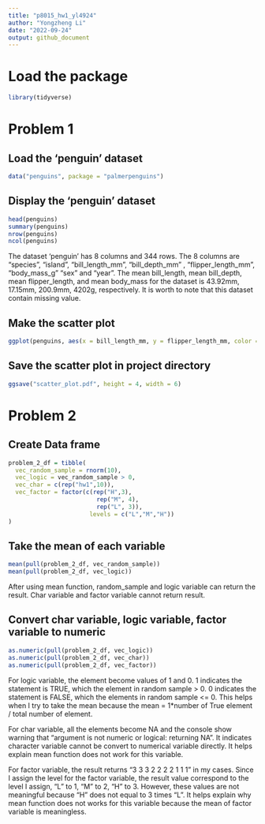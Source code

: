 ```yaml
---
title: "p8015_hw1_yl4924"
author: "Yongzheng Li"
date: "2022-09-24"
output: github_document
---
```

# Load the package
```r
library(tidyverse)
```

# Problem 1

## Load the 'penguin' dataset
```r
data("penguins", package = "palmerpenguins")
```

## Display the 'penguin' dataset
```r
head(penguins)
summary(penguins)
nrow(penguins)
ncol(penguins)
```


The dataset 'penguin' has 8 columns and 344 rows. The 8 columns are "species", "island", "bill_length_mm", "bill_depth_mm" , "flipper_length_mm", "body_mass_g" "sex" and "year". The mean bill_length, mean bill_depth, mean flipper_length, and mean body_mass for the dataset is 43.92mm, 17.15mm, 200.9mm, 4202g, respectively. It is worth to note that this dataset contain missing value.

## Make the scatter plot
```r
ggplot(penguins, aes(x = bill_length_mm, y = flipper_length_mm, color = species)) + geom_point()
```

## Save the scatter plot in project directory
```r
ggsave("scatter_plot.pdf", height = 4, width = 6)
```

# Problem 2

## Create Data frame 
```r
problem_2_df = tibble(
  vec_random_sample = rnorm(10),
  vec_logic = vec_random_sample > 0,
  vec_char = c(rep("hw1",10)),
  vec_factor = factor(c(rep("H",3), 
                         rep("M", 4), 
                         rep("L", 3)), 
                       levels = c("L","M","H"))
)
```


## Take the mean of each variable
```r
mean(pull(problem_2_df, vec_random_sample))
mean(pull(problem_2_df, vec_logic))
```

After using mean function, random_sample and logic variable can return the result. Char variable and factor variable cannot return result.

## Convert char variable, logic variable, factor variable to numeric
```r
as.numeric(pull(problem_2_df, vec_logic))
as.numeric(pull(problem_2_df, vec_char))
as.numeric(pull(problem_2_df, vec_factor))
```
 
For logic variable, the element become values of 1 and 0. 1 indicates the statement is TRUE, which the element in random sample > 0. 0 indicates the statement is FALSE, which the elements in random sample <= 0. This helps when I try to take the mean because the mean = 1*number of True element / total number of element.

For char variable, all the elements become NA and the console show warning that "argument is not numeric or logical: returning NA". It indicates character variable cannot be convert to numerical variable directly. It helps explain mean function does not work for this variable.

For factor variable, the result returns "3 3 3 2 2 2 2 1 1 1" in my cases. Since I assign the level for the factor variable, the result value correspond to the level I assign, "L" to 1, "M" to 2, "H" to 3. However, these values are not meaningful because "H" does not equal to 3 times "L". It helps explain why mean function does not works for this variable because the mean of factor variable is meaningless.

